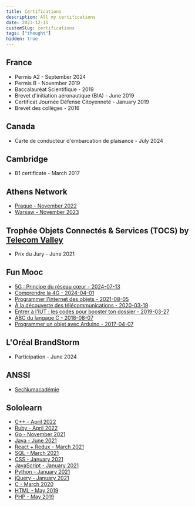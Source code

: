 ```yaml
---
title: Certifications
description: All my certifications
date: 2023-12-15
customSlug: certifications
tags: ["thought"]
hidden: true
---
```


## France

- Permis A2 - September 2024
- Permis B - November 2019
- Baccalauréat Scientifique - 2019
- Brevet d'initiation aéronautique (BIA) - June 2019
- Certificat Journée Défense Citoyenneté - January 2019
- Brevet des collèges - 2016

## Canada

- Carte de conducteur d'embarcation de plaisance - July 2024

## Cambridge

- B1 certificate - March 2017

## Athens Network

- [Prague - November 2022](https://register.athensnetwork.eu/verify)
- [Warsaw - November 2023](https://register.athensnetwork.eu/verify)

## Trophée Objets Connectés & Services (TOCS) by [Telecom Valley](https://www.telecom-valley.fr/)

- Prix du Jury - June 2021

## Fun Mooc

- [5G : Principe du réseau cœur - 2024-07-13](https://openbadgepassport.com/app/badge/info/767877)
- [Comprendre la 4G - 2024-04-01](https://openbadgepassport.com/app/badge/info/708511)
- [Programmer l'internet des objets - 2021-08-05](https://lms.fun-mooc.fr/media/attestations/attestation_suivi_course-v1:MinesTelecom+04038+session01_e4f130d850e2f04b275090b6b452ea48.pdf)
- [À la découverte des télécommunications - 2020-03-19](https://lms.fun-mooc.fr/media/attestations/attestation_suivi_course-v1:MinesTelecom+04013+session04_b7411c2703a7ca083f5298346d303246.pdf)
- [Entrer à l'IUT : les codes pour booster ton dossier - 2019-03-27](https://lms.fun-mooc.fr/media/attestations/attestation_suivi_course-v1:parisdescartes+70002+session05_21bef0a3d032786995c836ae98e3f312.pdf)
- [ABC du langage C - 2018-08-07](https://lms.fun-mooc.fr/media/attestations/attestation_suivi_course-v1:MinesTelecom+04019+session03_e0cc55bf8fc37cad0bb0b95a551e5974.pdf)
- [Programmer un objet avec Arduino - 2017-04-07](https://lms.fun-mooc.fr/media/attestations/attestation_suivi_MinesTelecom_04017S02_session02_653a85958124efe3be3919ebced4ca1e.pdf)

## L'Oréal BrandStorm

- Participation - June 2024

## ANSSI

- [SecNumacadémie](https://secnumacademie.gouv.fr/)

## Sololearn

- [C++ - April 2022](https://www.sololearn.com/Certificate/1051-7347864/pdf/)
- [Ruby - April 2022](https://www.sololearn.com/Certificate/1081-7347864/pdf/)
- [Go - November 2021](https://www.sololearn.com/Certificate/1164-7347864/pdf/)
- [Java - June 2021](https://www.sololearn.com/Certificate/1068-7347864/pdf/)
- [React + Redux - March 2021](https://www.sololearn.com/Certificate/1097-7347864/pdf/)
- [SQL - March 2021](https://www.sololearn.com/Certificate/1060-7347864/pdf/)
- [CSS - January 2021](https://www.sololearn.com/Certificate/1023-7347864/pdf/)
- [JavaScript - January 2021](https://www.sololearn.com/Certificate/1024-7347864/pdf/)
- [Python - January 2021](https://www.sololearn.com/Certificate/1073-7347864/pdf/)
- [jQuery - January 2021](https://www.sololearn.com/Certificate/1082-7347864/pdf/)
- [C - March 2020](https://www.sololearn.com/Certificate/1089-7347864/pdf/)
- [HTML - May 2019](https://www.sololearn.com/Certificate/1014-7347864/pdf/)
- [PHP - May 2019](https://www.sololearn.com/Certificate/1059-7347864/pdf/)

